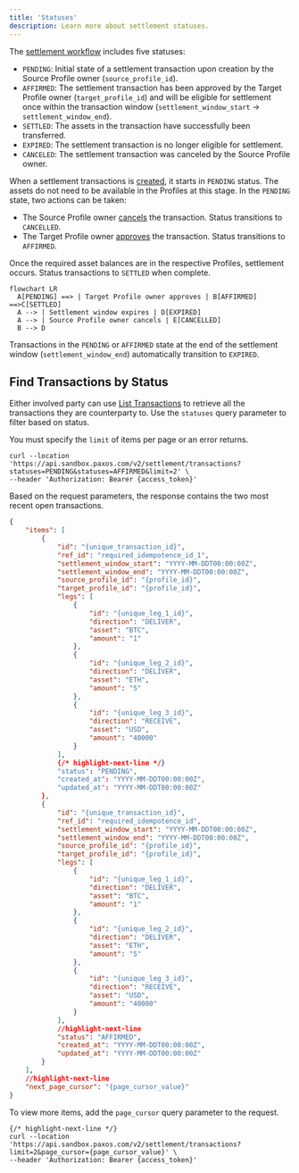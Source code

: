 ```yaml
---
title: 'Statuses'
description: Learn more about settlement statuses.
---
```


[create]: /api-reference/settlement/create-transaction
[cancel]: /api-reference/settlement/cancel-transaction
[affirm]: /api-reference/settlement/affirm-transaction
[list]: /api-reference/settlement/list-transactions
[workflow]: index#workflow

<Description description={frontMatter.description}/>

The [settlement workflow][workflow] includes five statuses:

- `PENDING`: Initial state of a settlement transaction upon creation by the Source Profile owner (`source_profile_id`).
- `AFFIRMED`: The settlement transaction has been approved by the Target Profile owner (`target_profile_id`) and will be eligible for settlement once within the transaction window (`settlement_window_start` → `settlement_window_end`).
- `SETTLED`: The assets in the transaction have successfully been transferred.
- `EXPIRED`: The settlement transaction is no longer eligible for settlement.
- `CANCELED`: The settlement transaction was canceled by the Source Profile owner.

When a settlement transactions is [created][create], it starts in `PENDING` status.
The assets do not need to be available in the Profiles at this stage.
In the `PENDING` state, two actions can be taken:
- The Source Profile owner [cancels][cancel] the transaction. Status transitions to `CANCELLED`.
- The Target Profile owner [approves][affirm] the transaction. Status transitions to `AFFIRMED`.

Once the required asset balances are in the respective Profiles, settlement occurs. Status transactions to `SETTLED` when complete.

```mermaid
flowchart LR
  A[PENDING] ==> | Target Profile owner approves | B[AFFIRMED] ==>C[SETTLED]
  A --> | Settlement window expires | D[EXPIRED]
  A --> | Source Profile owner cancels | E[CANCELLED]
  B --> D
```

Transactions in the `PENDING` or `AFFIRMED` state at the end of the settlement window (`settlement_window_end`) automatically transition to `EXPIRED`.

## Find Transactions by Status

Either involved party can use [List Transactions][list] to retrieve all the transactions they are counterparty to.
Use the `statuses` query parameter to filter based on status.

<Tip>

You must specify the `limit` of items per page or an error returns.

</Tip>

```shell
curl --location 'https://api.sandbox.paxos.com/v2/settlement/transactions?statuses=PENDING&statuses=AFFIRMED&limit=2' \
--header 'Authorization: Bearer {access_token}'
```

Based on the request parameters, the response contains the two most recent open transactions.

```json
{
    "items": [
        {
            "id": "{unique_transaction_id}",
            "ref_id": "required_idempotence_id_1",
            "settlement_window_start": "YYYY-MM-DDT00:00:00Z",
            "settlement_window_end": "YYYY-MM-DDT00:00:00Z",
            "source_profile_id": "{profile_id}",
            "target_profile_id": "{profile_id}",
            "legs": [
                {
                    "id": "{unique_leg_1_id}",
                    "direction": "DELIVER",
                    "asset": "BTC",
                    "amount": "1"
                },
                {
                    "id": "{unique_leg_2_id}",
                    "direction": "DELIVER",
                    "asset": "ETH",
                    "amount": "5"
                },
                {
                    "id": "{unique_leg_3_id}",
                    "direction": "RECEIVE",
                    "asset": "USD",
                    "amount": "40000"
                }
            ],
            {/* highlight-next-line */}
            "status": "PENDING",
            "created_at": "YYYY-MM-DDT00:00:00Z",
            "updated_at": "YYYY-MM-DDT00:00:00Z"
        },
        {
            "id": "{unique_transaction_id}",
            "ref_id": "required_idempotence_id",
            "settlement_window_start": "YYYY-MM-DDT00:00:00Z",
            "settlement_window_end": "YYYY-MM-DDT00:00:00Z",
            "source_profile_id": "{profile_id}",
            "target_profile_id": "{profile_id}",
            "legs": [
                {
                    "id": "{unique_leg_1_id}",
                    "direction": "DELIVER",
                    "asset": "BTC",
                    "amount": "1"
                },
                {
                    "id": "{unique_leg_2_id}",
                    "direction": "DELIVER",
                    "asset": "ETH",
                    "amount": "5"
                },
                {
                    "id": "{unique_leg_3_id}",
                    "direction": "RECEIVE",
                    "asset": "USD",
                    "amount": "40000"
                }
            ],
            //highlight-next-line
            "status": "AFFIRMED",
            "created_at": "YYYY-MM-DDT00:00:00Z",
            "updated_at": "YYYY-MM-DDT00:00:00Z"
        }
    ],
    //highlight-next-line
    "next_page_cursor": "{page_cursor_value}"
}
```

To view more items, add the `page_cursor` query parameter to the request.

```shell
{/* highlight-next-line */}
curl --location 'https://api.sandbox.paxos.com/v2/settlement/transactions?limit=2&page_cursor={page_cursor_value}' \
--header 'Authorization: Bearer {access_token}'
```
